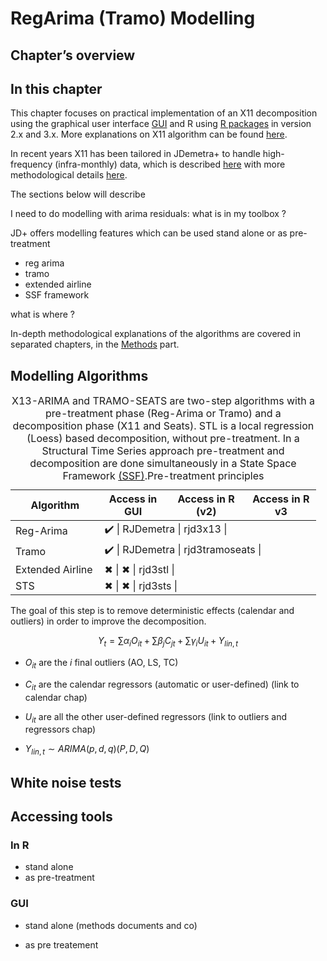 # RegArima (Tramo) Modelling {.unnumbered #a-reg-a}

## Chapter's overview

## In this chapter

This chapter focuses on practical implementation of an X11 decomposition using the graphical user interface [GUI](#tools-GUI) and R using [R packages](#t-r-packs) in version 2.x and 3.x. More explanations on X11 algorithm can be found [here](#m-X11).

In recent years X11 has been tailored in JDemetra+ to handle high-frequency (infra-monthly) data, which is described [here](#sa-hf) with more methodological details [here](#m-sa-hf).

The sections below will describe


I need to do modelling with arima residuals: what is in my toolbox ?

JD+ offers modelling features which can be used stand alone or as pre-treatment

-   reg arima
-   tramo
-   extended airline
-   SSF framework

what is where ?

In-depth methodological explanations of the algorithms are covered in separated chapters, in the [Methods](P_Methods.qmd) part.

## Modelling Algorithms

+--------------------+---------------+------------------+----------------+
| Algorithm          | Access in GUI | Access in R (v2) | Access in R v3 |
+====================+===============+==================+================+
| Reg-Arima          | ✔️            | RJDemetra        | rjd3x13        |
+--------------------+---------------+------------------+----------------+
| Tramo              | ✔️            | RJDemetra        | rjd3tramoseats |
+--------------------+---------------+------------------+----------------+
| Extended Airline   | ✖            | ✖               | rjd3stl        |
+--------------------+---------------+------------------+----------------+
| STS                | ✖            | ✖               | rjd3sts        |
+--------------------+---------------+------------------+----------------+

: X13-ARIMA and TRAMO-SEATS are two-step algorithms with a pre-treatment phase (Reg-Arima or Tramo) and a decomposition phase (X11 and Seats). STL is a local regression (Loess) based decomposition, without pre-treatment. In a Structural Time Series approach pre-treatment and decomposition are done simultaneously in a State Space Framework [(SSF)](M-state-space-framework.qmd).Pre-treatment principles

The goal of this step is to remove deterministic effects (calendar and outliers) in order to improve the decomposition.

$$
Y_t = \sum {\alpha}_i O_{it} + \sum\beta_j C_{jt} + \sum {\gamma}_i U_{it} + Y_{lin,t}
$$

-   $O_{it}$ are the $i$ final outliers (AO, LS, TC)

-   $C_{it}$ are the calendar regressors (automatic or user-defined) (link to calendar chap)

-   $U_{it}$ are all the other user-defined regressors (link to outliers and regressors chap)

-   $Y_{lin,t} \sim ARIMA(p,d,q)(P,D,Q)$

## White noise tests 

## Accessing tools 

### In R

- stand alone 
- as pre-treatment 

### GUI 

- stand alone (methods documents and co)

- as pre treatement 

